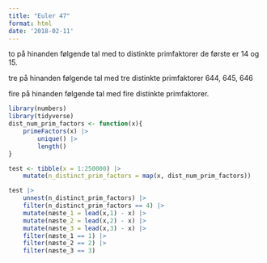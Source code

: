 ```yaml
---
title: "Euler 47"
format: html
date: '2018-02-11'
---
```


to på hinanden følgende tal med to distinkte primfaktorer
de første er 14 og 15. 

tre på hinanden følgende tal med tre distinkte primfaktorer
644, 645, 646

fire på hinanden følgende tal med fire distinkte primfaktorer.


```r
library(numbers)
library(tidyverse)
dist_num_prim_factors <- function(x){
    primeFactors(x) |> 
        unique() |> 
        length()
}

test <- tibble(x = 1:250000) |> 
    mutate(n_distinct_prim_factors = map(x, dist_num_prim_factors))

test |> 
    unnest(n_distinct_prim_factors) |> 
    filter(n_distinct_prim_factors == 4) |> 
    mutate(næste_1 = lead(x,1) - x) |> 
    mutate(næste_2 = lead(x,2) - x) |>
    mutate(næste_3 = lead(x,3) - x) |>
    filter(næste_1 == 1) |> 
    filter(næste_2 == 2) |> 
    filter(næste_3 == 3) 
```
